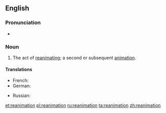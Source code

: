 {{also|Reanimation|réanimation}}
==English==

===Pronunciation===
* {{rhymes|eɪʃən|lang=en}}

===Noun===
{{en-noun}}

# The act of [[reanimate|reanimating]]; a second or subsequent [[animation]].

====Translations====
{{trans-top|act of reanimating}}
* French: {{t+|fr|réanimation|f}}
* German: {{t|de|Reanimation|f}}
{{trans-mid}}
* Russian: {{t+|ru|реанима́ция|f}}
{{trans-bottom}}

[[et:reanimation]]
[[pl:reanimation]]
[[ru:reanimation]]
[[ta:reanimation]]
[[zh:reanimation]]